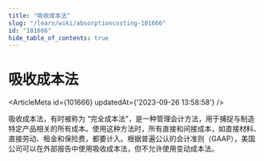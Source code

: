 ```yaml
---
title: "吸收成本法"
slug: "/learn/wiki/absorptioncosting-101666"
id: "101666"
hide_table_of_contents: true
---
```



# 吸收成本法

<ArticleMeta id={101666} updatedAt={'2023-09-26 13:58:58'} />
<div className='border-solid border-b border-t-0 my-4 border-[var(--ifm-color-gray-300)]' />

吸收成本法，有时被称为 “完全成本法”，是一种管理会计方法，用于捕捉与制造特定产品相关的所有成本。使用这种方法时，所有直接和间接成本，如直接材料、直接劳动、租金和保险费，都要计入。根据普遍公认的会计准则（GAAP），美国公司可以在外部报告中使用吸收成本法，但不允许使用变动成本法。
